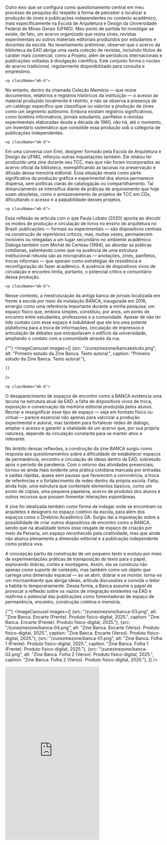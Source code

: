 
<div className="space-y-8">
  <div className="prose prose-lg max-w-none">
    <p className="mb-6">
Outro eixo que se configura como questionamento central em meu processo de pesquisa diz respeito à forma de perceber e localizar a produção de zines e publicações independentes no contexto acadêmico, mais especificamente na Escola de Arquitetura e Design da Universidade Federal de Minas Gerais (UFMG). Meu ponto de partida foi investigar se existe, de fato, um acervo organizado que reúna zines, revistas experimentais ou outros materiais editoriais produzidos por estudantes e docentes da escola. No levantamento preliminar, observei que o acervo da biblioteca da EAD abriga uma vasta coleção de revistas, incluindo títulos de caráter mais comercial, como a Projeto, além de periódicos internacionais e publicações voltadas à divulgação científica. Este conjunto forma o núcleo do acervo tradicional, regularmente disponibilizado para consulta e empréstimo.
</p>

    <p className="mb-6">
No entanto, dentro da chamada Coleção Memória — que reúne documentos, relatórios e registros históricos da instituição — o acesso ao material produzido localmente é restrito, e não se observa a presença de um catálogo específico que classifique ou valorize a produção de zines como um segmento autônomo. Embora existam registros significativos, como boletins informativos, jornais estudantis, panfletos e revistas experimentais elaboradas desde a década de 1960, não há, até o momento, um inventário sistemático que consolide essa produção sob a categoria de publicações independentes.
</p>

    <p className="mb-6">
Em uma conversa com Emir, designer formado pela Escola de Arquitetura e Design da UFMG, reforçou outras inquietações também. Ele relatou ter produzido uma zine durante seu TCC, mas que não foram incorporados ao acervo oficial da biblioteca, exemplificando as lacunas na preservação e difusão dessa memória editorial. Essa situação revela como parte significativa da produção gráfica e experimental dos alunos permanece dispersa, sem políticas claras de catalogação ou compartilhamento. Tal distanciamento se intensifica diante de práticas de arquivamento que hoje soam obsoletas, como o armazenamento de projetos de TCC em CDs, dificultando o acesso e a palpabilidade desses projetos.
</p>

    <p className="mb-6">
Essa reflexão se articula com o que Paula Lobato (2020) aponta ao discutir os modos de produção e circulação de livros no ensino de arquitetura no Brasil: publicações — formais ou experimentais — são dispositivos centrais na construção de repertórios críticos, mas, muitas vezes, permanecem invisíveis ou relegadas a um lugar secundário no ambiente acadêmico. Dialoga também com Michel de Certeau (1994), ao abordar as práticas cotidianas, salientando como que na ausência de uma estrutura institucional robusta são as micropráticas — anotações, zines, panfletos, trocas informais — que operam como estratégias de resistência e reconfiguração do fazer acadêmico. A ausência de dispositivos vivos de circulação e encontro limita, portanto, o potencial crítico e comunitário dessa produção.
</p>

    <p className="mb-6">
Nesse contexto, a reestruturação da antiga banca de jornais localizada em frente à escola por meio da instalação BANCA, inaugurada em 2016, emergiu como uma referência importante durante a minha pesquisa: um espaço físico que, embora simples, constituiu, por anos, um ponto de encontro entre estudantes, professores e a comunidade. Apesar de não ter tido contato com esse espaço é indubitável que ele era uma potente plataforma para a troca de informações, circulação de impressos e articulação de debates que extrapolavam o edifício da universidade, ampliando o contato com a comunidade através da rua. 
</p>
  </div>

  {""}
  <ImageCarousel
    images={[
        {src: "/zunezinezone/bancaestudo.png", alt: "Primeiro estudo da Zine Banca. Texto autoral.", caption: "Primeiro estudo da Zine Banca. Texto autoral."},
  
    ]}
  />


</div>


<div className="space-y-8">
  <div className="prose prose-lg max-w-none">

    <p className="mb-6">
O desaparecimento de espaços de encontro como a BANCA evidencia uma lacuna na estrutura atual da EAD: a falta de dispositivos vivos de troca, exposição e conservação da memória editorial produzida pelos alunos. Recriar e ressignificar esse tipo de espaço — seja em formato físico ou virtual — parece essencial não apenas para valorizar a produção experimental e autoral, mas também para fortalecer redes de diálogo, ampliar o acesso e garantir a vitalidade de um acervo que, por sua própria natureza, depende da circulação constante para se manter ativo e relevante.
</p>  

<p className="mb-6">
No âmbito dessas reflexões, a construção da zine BANCA surgiu como resposta aos questionamentos sobre a dificuldade de estabelecer espaços de permanência, encontro e circulação de ideias dentro da EAD, sobretudo após o período de pandemia. Com o retorno das atividades presenciais, tornou-se ainda mais evidente uma prática cotidiana marcada por entradas e saídas rápidas, quase sem pausas que favorecem a convivência, a troca de referências e o fortalecimento de redes dentro da própria escola. Falta, ainda hoje, uma estrutura que contemple elementos básicos, como um ponto de cópias, uma pequena papelaria, acervo de produtos dos alunos e outros recursos que possam fomentar interações espontâneas.
</p>

<p className="mb-6">
A zine foi idealizada também como forma de indagar onde se encontram os arquitetos e designers no espaço coletivo da escola, para além dos espaços como o Diretório Acadêmico DA. Surgiu daí a inquietação sobre a possibilidade de criar outros dispositivos de encontro como a BANCA, sendo que na atualidade temos esse resgate de espaço de criação por meio da Peixaria, um espaço reconhecido pela criatividade, mas que ainda não abarca plenamente a dimensão editorial e a publicação independente como prática viva.
</p>

<p className="mb-6">
A concepção partiu da construção de um pequeno texto e evoluiu por meio de experimentações práticas de transposição do texto para o papel, explorando dobras, cortes e montagens. Assim, ela se construiu não apenas como suporte de conteúdo, mas também como um objeto que carrega uma dimensão espacial — ao se abrir, dobrar e se montar, torna-se um microambiente que abriga ideias, articula discussões e convida o leitor a habitá-lo temporariamente. Dessa forma, a Banca assume o papel de provocar a reflexão sobre os vazios de integração existentes na EAD e reafirma o potencial das publicações como fomentadoras de espaço de permanência, encontro, construção coletiva e memória.
</p>
</div>


 {""}
  <ImageCarousel
    images={[
        {src: "/zunezinezone/banca-03.png", alt: "Zine Banca. Encarte (Frente). Produto físico-digital, 2025.", caption: "Zine Banca. Encarte (Frente). Produto físico-digital, 2025."},
        {src: "/zunezinezone/banca-04.png", alt: "Zine Banca. Encarte (Verso). Produto físico-digital, 2025.", caption: "Zine Banca. Encarte (Verso). Produto físico-digital, 2025."},
        {src: "/zunezinezone/banca-01.png", alt: "Zine Banca. Folha 1 (Frente). Produto físico-digital, 2025.", caption: "Zine Banca. Folha 1 (Frente). Produto físico-digital, 2025."},
        {src: "/zunezinezone/banca-02.png", alt: "Zine Banca. Folha 2 (Verso). Produto físico-digital, 2025.", caption: "Zine Banca. Folha 2 (Verso). Produto físico-digital, 2025."},
    ]}
  />


  <iframe className="w-full" height="550" src="https://www.youtube.com/embed/BZcT-AXwPtg?si=HD2R_wiG-fhtBeWo" title="YouTube video player" frameborder="0" allow="accelerometer; autoplay; clipboard-write; encrypted-media; gyroscope; picture-in-picture; web-share" referrerpolicy="strict-origin-when-cross-origin" allowfullscreen></iframe>

</div>
